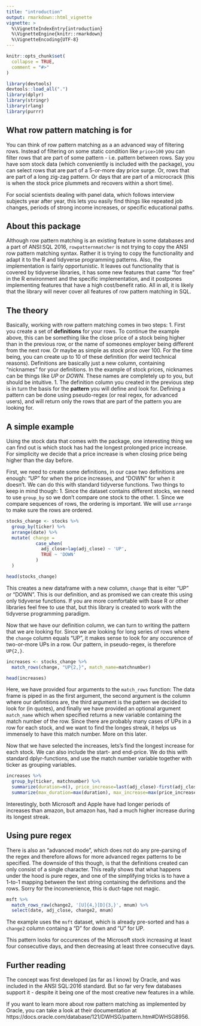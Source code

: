 ```yaml
---
title: "introduction"
output: rmarkdown::html_vignette
vignette: >
  %\VignetteIndexEntry{introduction}
  %\VignetteEngine{knitr::rmarkdown}
  %\VignetteEncoding{UTF-8}
---
```


```r
knitr::opts_chunk$set(
  collapse = TRUE,
  comment = "#>"
)
```

```r
library(devtools)
devtools::load_all(".")
library(dplyr)
library(stringr)
library(rlang)
library(purrr)
```


## What row pattern matching is for
You can think of row pattern matching as a an advanced way of filtering rows. Instead of filtering on some static condition like `price>100` you can filter rows that are part of some pattern - i.e. pattern between rows. Say you have som stock data (which conveniently is included with the package), you can select rows that are part of a 5-or-more day price surge. Or, rows that are part of a long zig-zag pattern. Or days that are part of a microcrack (this is when the stock price plummets and recovers within a short time).

For social scientists dealing with panel data, which follows interview subjects year after year, this lets you easily find things like repeated job changes, periods of strong income increases, or specific educational paths.

## About this package
Although row pattern matching is an existing feature in some databases and a part of ANSI:SQL 2016, `rowpatternmatcher` is not trying to copy the ANSI row pattern matching syntax. Rather it is trying to copy the functionality and adapt it to the R and tidyverse programming patterns. Also, the implementation is fairly opportunistic. It leaves out functionality that is covered by tidyverse libraries, it has some new features that came "for free" in the R environment and the specific implementation, and it postpones implementing features that have a high cost/benefit ratio. All in all, it is likely that the library will never cover all features of row pattern matching in SQL.

## The theory

Basically, working with row pattern matching comes in two steps:
1. First you create a set of **definitions** for your rows. To continue the example above, this can be something like the close price of a stock being higher than in the previous row, or the name of someones employer being different from the next row. Or maybe as simple as stock price over 100. For the time being, you can create up to 10 of these definition (for weird technical reasons). Definitions are basically just a new column, containing "nicknames" for your definitions. In the example of stock prices, nicknames can be things like *UP* or *DOWN*. These names are completely up to you, but should be intuitive. 
1. The definition column you created in the previous step is in turn the basis for the **pattern** you will define and look for. Defining a pattern can be done using pseudo-regex (or real regex, for advanced users), and will return only the rows that are part of the pattern you are looking for.

## A simple example

Using the stock data that comes with the package, one interesting thing we can find out is which stock has had the longest prolonged price increase. For simplicity we decide that a price increase is when closing price being higher than the day before.

First, we need to create some definitions, in our case two definitions are enough: "UP" for when the price increases, and "DOWN" for when it doesn't. We can do this with standard tidyverse functions. Two things to keep in mind though:
1. Since the dataset contains different stocks, we need to use `group_by` so we don't compare one stock to the other.
1. Since we compare sequences of rows, the ordering is important. We will use `arrange` to make sure the rows are ordered.

```r
stocks_change <- stocks %>% 
  group_by(ticker) %>% 
  arrange(date) %>% 
  mutate( change = 
           case_when(
             adj_close>lag(adj_close) ~ 'UP',
             TRUE ~ 'DOWN'
           )
  )

head(stocks_change)
```

This creates a new dataframe with a new column, `change` that is eiter "UP" or "DOWN". This is our definition, and as promised we can create this using only tidyverse functions. If you are more comfortable with base R or other libraries feel free to use that, but this library is created to work with the tidyverse programming paradigm.

Now that we have our definition column, we can turn to writing the pattern that we are looking for. Since we are looking for long series of rows where the `change` column equals "UP", it makes sense to look for any occurence of two-or-more UPs in a row. Our pattern, in pseudo-regex, is therefore `UP{2,}`.

```r
increases <- stocks_change %>% 
  match_rows(change, "UP{2,}", match_name=matchnumber)

head(increases)
```

Here, we have provided four arguments to the `match_rows` function: The data frame is piped in as the first argument, the second argument is the column where our definitions are, the third argument is the pattern we decided to look for (in quotes), and finally we have provided an optional argument `match_name` which when specified returns a new variable containing the match number of the row. Since there are probably many cases of UPs in a row for each stock, and we want to find the longes streak, it helps us immensely to have this match number. More on this later.

Now that we have selected the increases, lets's find the longest increase for each stock. We can also include the start- and end-price. We do this with standard dplyr-functions, and use the match number variable together with ticker as grouping variables.

```r
increases %>% 
  group_by(ticker, matchnumber) %>% 
  summarize(duration=n(), price_increase=last(adj_close)-first(adj_close)) %>% 
  summarize(max_duration=max(duration), max_increase=max(price_increase[duration=max(duration)]))
```

Interestingly, both Microsoft and Apple have had longer periods of increases than amazon, but amazon has, had a much higher increase during its longest streak.

## Using pure regex

There is also an "advanced mode", which does not do any pre-parsing of the regex and therefore allows for more advanced regex patterns to be specified. The downside of this though, is that the definitions created can only consist of a single character. This really shows that what happens under the hood is pure regex, and one of the simplifying tricks is to have a 1-to-1 mapping between the text string containing the definitions and the rows. Sorry for the inconvenience, this is duct-tape not magic.

```r
msft %>% 
  match_rows_raw(change2, '[U]{4,}[D]{3,}', mnum) %>% 
  select(date, adj_close, change2, mnum)
```

The example uses the `msft` dataset, which is already pre-sorted and has a `change2` column containg a "D" for down and "U" for UP.

This pattern looks for occurences of the Microsoft stock increasing at least four consecutive days, and then decreasing at least three consecutive days.

## Further reading

The concept was first developed (as far as I know) by Oracle, and was included in the ANSI SQL:2016 standard. But so far very few databases support it - despite it being one of the most creative new features in a while.

If you want to learn more about row pattern matching as implemented by Oracle, you can take a look at their documentation at https://docs.oracle.com/database/121/DWHSG/pattern.htm#DWHSG8956.
